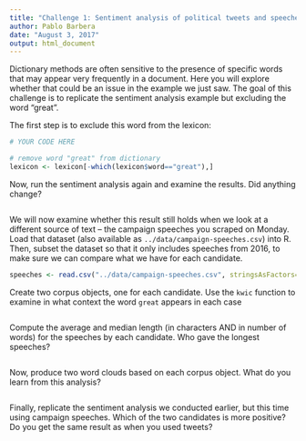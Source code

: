 ```yaml
---
title: "Challenge 1: Sentiment analysis of political tweets and speeches"
author: Pablo Barbera
date: "August 3, 2017"
output: html_document
---
```


Dictionary methods are often sensitive to the presence of specific words that may appear very frequently in a document. Here you will explore whether that could be an issue in the example we just saw. The goal of this challenge is to replicate the sentiment analysis example but excluding the word "great". 

The first step is to exclude this word from the lexicon:

```r
# YOUR CODE HERE

# remove word "great" from dictionary
lexicon <- lexicon[-which(lexicon$word=="great"),]


```

Now, run the sentiment analysis again and examine the results. Did anything change?

```r

```

We will now examine whether this result still holds when we look at a different source of text -- the campaign speeches you scraped on Monday. Load that dataset (also available as `../data/campaign-speeches.csv`) into R. Then, subset the dataset so that it only includes speeches from 2016, to make sure we can compare what we have for each candidate.

```r
speeches <- read.csv("../data/campaign-speeches.csv", stringsAsFactors=F)

```

Create two corpus objects, one for each candidate. Use the `kwic` function to examine in what context the word `great` appears in each case

```r


```

Compute the average and median length (in characters AND in number of words) for the speeches by each candidate. Who gave the longest speeches?

```r


```


Now, produce two word clouds based on each corpus object. What do you learn from this analysis?

```r


```

Finally, replicate the sentiment analysis we conducted earlier, but this time using campaign speeches. Which of the two candidates is more positive? Do you get the same result as when you used tweets?

```r

```



